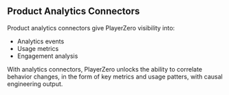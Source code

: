 ## Product Analytics Connectors
Product analytics connectors give PlayerZero visibility into:
- Analytics events
- Usage metrics
- Engagement analysis

With analytics connectors, PlayerZero unlocks the ability to correlate behavior changes, in the form of key metrics and usage patters, with causal engineering output.
